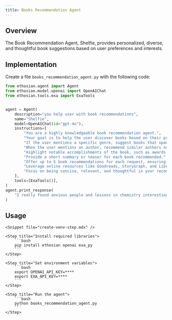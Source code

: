 ```yaml
---
title: Books Recommendation Agent
---
```


## Overview

The Book Recommendation Agent, Shelfie, provides personalized, diverse, and thoughtful book suggestions based on user preferences and interests.

## Implementation

Create a file `books_recommendation_agent.py` with the following code:

```python books_recommendation_agent.py
from ethosian.agent import Agent
from ethosian.model.openai import OpenAIChat
from ethosian.tools.exa import ExaTools


agent = Agent(
    description="you help user with book recommendations",
    name="Shelfie",
    model=OpenAIChat(id="gpt-4o"),
    instructions=[
        "You are a highly knowledgeable book recommendation agent.",
        "Your goal is to help the user discover books based on their preferences, reading history, and interests.",
        "If the user mentions a specific genre, suggest books that span both classics and modern hits.",
        "When the user mentions an author, recommend similar authors or series they may enjoy.",
        "Highlight notable accomplishments of the book, such as awards, best-seller status, or critical acclaim.",
        "Provide a short summary or teaser for each book recommended.",
        "Offer up to 5 book recommendations for each request, ensuring they are diverse and relevant.",
        "Leverage online resources like Goodreads, StoryGraph, and LibraryThing for accurate and varied suggestions.",
        "Focus on being concise, relevant, and thoughtful in your recommendations.",
    ],
    tools=[ExaTools()],
)
agent.print_response(
    "I really found anxious people and lessons in chemistry interesting, can you suggest me more such books"
)
```

## Usage

<Steps>

    <Snippet file="create-venv-step.mdx" />

    <Step title="Install required libraries">
        ```bash
        pip install ethosian openai exa_py
        ```
    </Step>

    <Step title="Set environment variables">
        ```bash
        export OPENAI_API_KEY=****
        export EXA_API_KEY=****
        ```
    </Step>

    <Step title="Run the agent">
        ```bash
        python books_recommendation_agent.py
        ```
    </Step>

</Steps>
